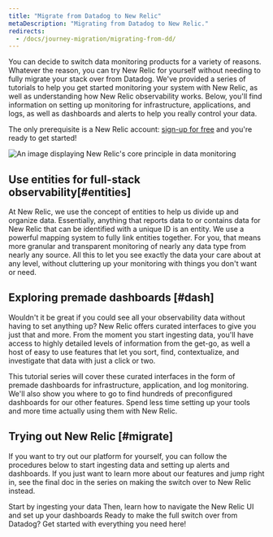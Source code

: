 ```yaml
---
title: "Migrate from Datadog to New Relic"
metaDescription: "Migrating from Datadog to New Relic."
redirects:
  - /docs/journey-migration/migrating-from-dd/
---
```


You can decide to switch data monitoring products for a variety of reasons. Whatever the reason, you can try New Relic for yourself without needing to fully migrate your stack over from Datadog. We've provided a series of tutorials to help you get started monitoring your system with New Relic, as well as understanding how New Relic observability works. Below, you'll find information on setting up monitoring for infrastructure, applications, and logs, as well as dashboards and alerts to help you really control your data. 

The only prerequisite is a New Relic account: [sign-up for free](https://newrelic.com/signup) and you're ready to get started!

<img
    title="Our philosophy"
    alt="An image displaying New Relic's core principle in data monitoring"
    src={migrationOurPhilosophy}
/>

## Use entities for full-stack observability[#entities]

At New Relic, we use the concept of entities to help us divide up and organize data. Essentially, anything that reports data to or contains data for New Relic that can be identified with a unique ID is an entity. We use a powerful mapping system to fully link entities together. For you, that means more granular and transparent monitoring of nearly any data type from nearly any source. All this to let you see exactly the data your care about at any level, without cluttering up your monitoring with things you don't want or need.

## Exploring premade dashboards [#dash]

Wouldn't it be great if you could see all your observability data without having to set anything up? New Relic offers curated interfaces to give you just that and more. From the moment you start ingesting data, you'll have access to highly detailed levels of information from the get-go, as well a host of easy to use features that let you sort, find, contextualize, and investigate that data with just a click or two. 

This tutorial series will cover these curated interfaces in the form of premade dashboards for infrastructure, application, and log monitoring. We'll also show you where to go to find hundreds of preconfigured dashboards for our other features. Spend less time setting up your tools and more time actually using them with New Relic.

## Trying out New Relic [#migrate]

If you want to try out our platform for yourself, you can follow the procedures below to start ingesting data and setting up alerts and dashboards. If you just want to learn more about our features and jump right in, see the final doc in the series on making the switch over to New Relic instead.

<DocTiles numbered>
  <DocTile title='Start ingesting data' path="/docs/journey-migration/installing-monitor/" label={{text: "Tutorial", color: "light-blue"}}>Start by ingesting your data</DocTile>
  <DocTile title='Create dashboards' number='4' path="/docs/journey-migration/migrating-dashboards/" label={{text: "Tutorial", color: "light-blue"}}>Then, learn how to navigate the New Relic UI and set up your dashboards</DocTile>
  <DocTile title='Making the switch' number='5' path="/docs/journey-migration/making-the-switch/" label={{text: "Guide", color: "orange"}}>Ready to make the full switch over from Datadog? Get started with everything you need here!</DocTile>
</DocTiles>